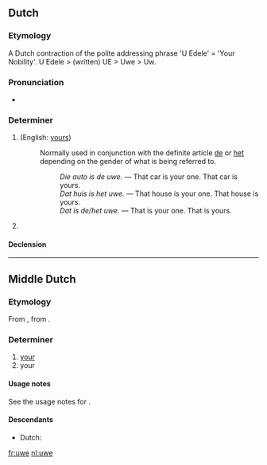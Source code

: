{{also|Uwe}}
==Dutch==

===Etymology===
A Dutch contraction of the polite addressing phrase 'U Edele' = 'Your Nobility'.
U Edele > (written) UE > Uwe > Uw.

===Pronunciation===
* {{IPA|/ˈywə/|lang=nl}}

===Determiner===
{{infl|nl|possessive determiner}}

# {{form of|non-[[attributive]] form|uw|lang=nl}} (English: [[yours]])
#: Normally used in conjunction with the definite article [[de]] or [[het]] depending on the gender of what is being referred to.
#:: ''Die auto is de uwe.'' &mdash; That car is your one. That car is yours.
#:: ''Dat huis is het uwe.'' &mdash; That house is your one. That house is yours.
#:: ''Dat is de/het uwe.'' &mdash; That is your one. That is yours.
# {{archaic|lang=nl}} {{form of|inflected form|uw}}

====Declension====
{{nl-decl-personal pronouns}}

----

==Middle Dutch==

===Etymology===
From {{etyl|odt|dum}} {{term|iuwa|lang=odt}}, from {{proto|Germanic|izweraz|lang=dum}}.

===Determiner===
{{infl|dum|determiner|cat2=possessive determiners}}

# [[your]] {{gloss|plural}}
# your {{gloss|singular, informal}}

====Usage notes====
See the usage notes for {{term|ghi|lang=dum}}.

====Descendants====
* Dutch: {{l|nl|uw}}

[[fr:uwe]]
[[nl:uwe]]